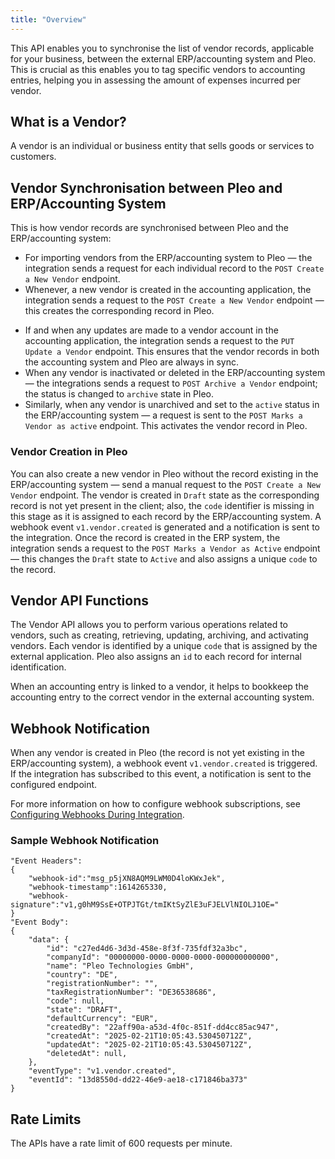 ```yaml
---
title: "Overview"
---
```


<Warning />

This API enables you to synchronise the list of vendor records, applicable for your business, between the external ERP/accounting system and Pleo. This is crucial as this enables you to tag specific vendors to accounting entries, helping you in assessing the amount of expenses incurred per vendor.

## What is a Vendor?

A vendor is an individual or business entity that sells goods or services to customers.

## Vendor Synchronisation between Pleo and ERP/Accounting System

This is how vendor records are synchronised between Pleo and the ERP/accounting system:

* For importing vendors from the ERP/accounting system to Pleo — the integration sends a request for each individual record to the `POST Create a New Vendor` endpoint.
* Whenever, a new vendor is created in the accounting application, the integration sends a request to the `POST Create a New Vendor` endpoint — this creates the corresponding record in Pleo.

<Info />

* If and when any updates are made to a vendor account in the accounting application, the integration sends a request to the `PUT Update a Vendor` endpoint. This ensures that the vendor records in both the accounting system and Pleo are always in sync.
* When any vendor is inactivated or deleted in the ERP/accounting system — the integrations sends a request to `POST Archive a Vendor` endpoint; the status is changed to `archive` state in Pleo.
  <Info />
* Similarly, when any vendor is unarchived and set to the `active` status in the ERP/accounting system — a request is sent to the `POST Marks a Vendor as active` endpoint. This activates the vendor record in Pleo.

<Info />

### Vendor Creation in Pleo

You can also create a new vendor in Pleo without the record existing in the ERP/accounting system — send a manual request to the `POST Create a New Vendor` endpoint. The vendor is created in `Draft` state as the corresponding record is not yet present in the client; also, the `code` identifier is missing in this stage as it is assigned to each record by the ERP/accounting system. A webhook event `v1.vendor.created` is generated and a notification is sent to the integration. Once the record is created in the ERP system, the integration sends a request to the `POST Marks a Vendor as Active` endpoint — this changes the `Draft` state to `Active` and also assigns a unique `code` to the record.

<Info />

## Vendor API Functions

The Vendor API allows you to perform various operations related to vendors, such as creating, retrieving, updating, archiving, and activating vendors. Each vendor is identified by a unique `code` that is assigned by the external application. Pleo also assigns an `id` to each record for internal identification.

When an accounting entry is linked to a vendor, it helps to bookkeep the accounting entry to the correct vendor in the external accounting system.

## Webhook Notification

When any vendor is created in Pleo (the record is not yet existing in the ERP/accounting system), a webhook event `v1.vendor.created` is triggered. If the integration has subscribed to this event, a notification is sent to the configured endpoint.

For more information on how to configure webhook subscriptions, see [Configuring Webhooks During Integration](/reference/overview-webhooks#configuring-webhooks-during-integration).

### Sample Webhook Notification

```
"Event Headers":
{
    "webhook-id":"msg_p5jXN8AQM9LWM0D4loKWxJek",
    "webhook-timestamp":1614265330,
    "webhook-signature":"v1,g0hM9SsE+OTPJTGt/tmIKtSyZlE3uFJELVlNIOLJ1OE="
}
"Event Body":
{
    "data": {
        "id": "c27ed4d6-3d3d-458e-8f3f-735fdf32a3bc",
        "companyId": "00000000-0000-0000-0000-000000000000",
        "name": "Pleo Technologies GmbH",
        "country": "DE",
        "registrationNumber": "",
        "taxRegistrationNumber": "DE36538686",
        "code": null,
        "state": "DRAFT",
        "defaultCurrency": "EUR",
        "createdBy": "22aff90a-a53d-4f0c-851f-dd4cc85ac947",
        "createdAt": "2025-02-21T10:05:43.530450712Z",
        "updatedAt": "2025-02-21T10:05:43.530450712Z",
        "deletedAt": null,
    },
    "eventType": "v1.vendor.created",
    "eventId": "13d8550d-dd22-46e9-ae18-c171846ba373"
}
```

## Rate Limits

The APIs have a rate limit of 600 requests per minute.

